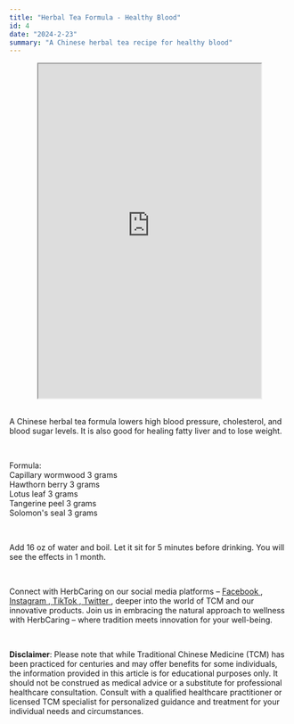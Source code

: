```yaml
---
title: "Herbal Tea Formula - Healthy Blood"
id: 4
date: "2024-2-23"
summary: "A Chinese herbal tea recipe for healthy blood"
---
```


<center>
  <iframe
    width="400"
    height="600"
    src="https://www.youtube.com/embed/1_C2gtVVXpA"
  ></iframe>
</center>
<br />
<p>
  A Chinese herbal tea formula lowers high blood pressure, cholesterol, and blood sugar levels. It is also good for healing fatty liver and to lose weight.
</p>
<br />
<p>
  Formula:<br />
  Capillary wormwood 3 grams<br />
  Hawthorn berry 3 grams<br />
  Lotus leaf 3 grams<br />
  Tangerine peel 3 grams<br />
  Solomon's seal 3 grams
</p>
<br />
<p>
  Add 16 oz of water and boil. Let it sit for 5 minutes before drinking. You will see the effects in 1 month.
</p>
<br />
<p>
  Connect with HerbCaring on our social media platforms –
  <a href="https://www.facebook.com/herbcaring" target="_blank">
    <u>Facebook</u>
  </a>
  ,<a href="https://www.instagram.com/herbcaring/" target="_blank">
    <u>Instagram</u>
  </a>,<a href="https://www.tiktok.com/@herbcaring" target="_blank">
    <u>TikTok</u>
  </a>,<a href="https://twitter.com/HerbCaring" target="_blank">
    <u>Twitter</u>
  </a>, deeper into the world of TCM and our innovative products. Join us in embracing
  the natural approach to wellness with HerbCaring – where tradition meets innovation
  for your well-being.
</p>
<br />
<p>
  <b>Disclaimer</b>: Please note that while Traditional Chinese Medicine (TCM)
  has been practiced for centuries and may offer benefits for some individuals,
  the information provided in this article is for educational purposes only. It
  should not be construed as medical advice or a substitute for professional
  healthcare consultation. Consult with a qualified healthcare practitioner or
  licensed TCM specialist for personalized guidance and treatment for your
  individual needs and circumstances.
</p>
